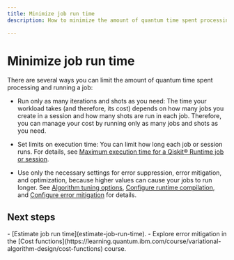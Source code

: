 ```yaml
---
title: Minimize job run time
description: How to minimize the amount of quantum time spent processing and running a job.

---
```


# Minimize job run time

There are several ways you can limit the amount of quantum time spent processing and running a job:

- Run only as many iterations and shots as you need: The time your workload takes (and therefore, its cost) depends on how many jobs you create in a session and how many shots are run in each job. Therefore, you can manage your cost by running only as many jobs and shots as you need.

- Set limits on execution time:  You can limit how long each job or session runs.  For details, see [Maximum execution time for a Qiskit&reg; Runtime job or session](max-execution-time).

- Use only the necessary settings for error suppression, error mitigation, and optimization, because higher values can cause your jobs to run longer. See [Algorithm tuning options](advanced-runtime-options), [Configure runtime compilation](configure-runtime-compilation), and [Configure error mitigation](configure-error-mitigation) for details.

## Next steps

<Admonition type="tip" title="Recommendations">
    - [Estimate job run time](estimate-job-run-time).
    - Explore error mitigation in the  [Cost functions](https://learning.quantum.ibm.com/course/variational-algorithm-design/cost-functions) course.
</Admonition>